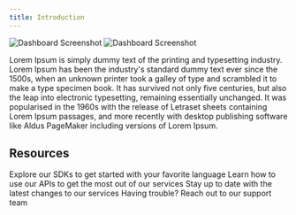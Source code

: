 ```yaml
---
title: Introduction
---
```


<Frame>
<img
  className="block dark:hidden"
  src="/images/screenshot_1.png"
  alt="Dashboard Screenshot"
/>
<img
  className="hidden dark:block"
  src="/images/screenshot_1_dark.png"
  alt="Dashboard Screenshot"
/>
</Frame>

Lorem Ipsum is simply dummy text of the printing and typesetting industry. Lorem Ipsum has been the industry's standard dummy text ever since the 1500s, when an unknown printer took a galley of type and scrambled it to make a type specimen book. It has survived not only five centuries, but also the leap into electronic typesetting, remaining essentially unchanged. It was popularised in the 1960s with the release of Letraset sheets containing Lorem Ipsum passages, and more recently with desktop publishing software like Aldus PageMaker including versions of Lorem Ipsum.

## Resources

<CardGroup cols={2}>
  <Card
    title="SDKs"
   icon="boxes-stacked"
    href="/sdks/introduction"
  >
    Explore our SDKs to get started with your favorite language
  </Card>
  <Card
    title="Reference APIs"
    icon="code"
    href="/api-reference/introduction"
  >
    Learn how to use our APIs to get the most out of our services
  </Card>
  <Card
    title="Changelog"
    icon="timer"
    href="/changelog"
  >
    Stay up to date with the latest changes to our services
  </Card>
  <Card
    title="Contact Us"
    icon="user-headset"
    href="https://swervpay.co/slack"
  >
   Having trouble? Reach out to our support team
  </Card>
</CardGroup>
